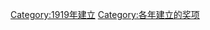 {{cat topic in year| topic=建立的奖项|year=1919}}
[[Category:1919年建立|Category:1919年建立]]
[[Category:各年建立的奖项|Category:各年建立的奖项]]